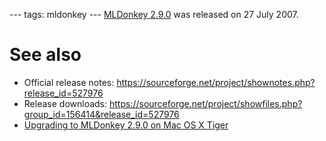 ---
tags: mldonkey
---
[[MLDonkey 2.9.0]] was released on 27 July 2007.

= See also =

* Official release notes: https://sourceforge.net/project/shownotes.php?release_id=527976
* Release downloads: https://sourceforge.net/project/showfiles.php?group_id=156414&release_id=527976
* [[Upgrading to MLDonkey 2.9.0 on Mac OS X Tiger]]
